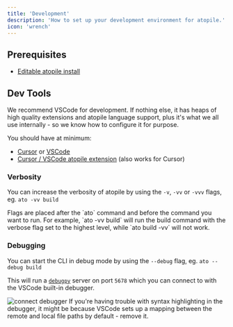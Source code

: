 ```yaml
---
title: 'Development'
description: 'How to set up your development environment for atopile.'
icon: 'wrench'
---
```


## Prerequisites

- [Editable atopile install](./install#editable-installation-best-for-development)

## Dev Tools

We recommend VSCode for development. If nothing else, it has heaps of high quality extensions and atopile language support, plus it's what we all use internally - so we know how to configure it for purpose.

You should have at minimum:
- [Cursor](https://www.cursor.com/) or [VSCode](https://code.visualstudio.com)
- [Cursor / VSCode atopile extension](https://marketplace.visualstudio.com/items?itemName=atopile.atopile) (also works for Cursor)

### Verbosity

You can increase the verbosity of atopile by using the `-v`, `-vv` or `-vvv` flags, eg. `ato -vv build`

<Tip title="Flag Location">
  Flags are placed after the `ato` command and before the command you want to run. For example, `ato -vv build` will run the build command with the verbose flag set to the highest level, while `ato build -vv` will not work.
</Tip>

### Debugging

You can start the CLI in debug mode by using the `--debug` flag, eg. `ato --debug build`

This will run a [`debugpy`](https://github.com/microsoft/debugpy) server on port `5678` which you can connect to with the VSCode built-in debugger.

<Frame caption="Connect debugger in VSCode">
  <img src="./images/debugger-vscode.png" alt="connect debugger" />
</Frame>

<Tip title="Syntax highlighting isn't working">
  If you're having trouble with syntax highlighting in the debugger, it might be because VSCode sets up a mapping between the remote and local file paths by default - remove it.
</Tip>
